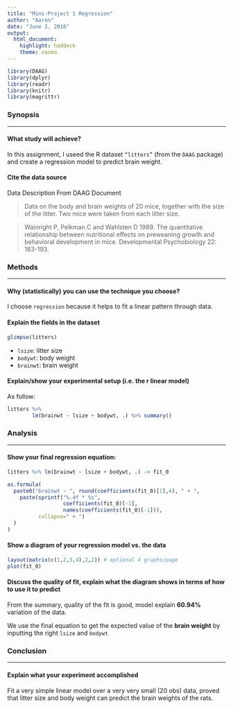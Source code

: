 ```yaml
---
title: "Mini-Project 1 Regression"
author: "Aaron"
date: "June 2, 2016"
output: 
  html_document: 
    highlight: haddock
    theme: cosmo
---
```


```r
library(DAAG)
library(dplyr)
library(readr)
library(knitr)
library(magrittr)
```


### Synopsis

____________

#### What study will achieve?

In this assignment, I useed the R dataset `“litters”` (from the `DAAG` package) and create a regression model to predict brain weight.

####  Cite the data source

Data Description From DAAG Document

> Data on the body and brain weights of 20 mice, together with the size of the litter. Two mice were taken from each litter size.

> Wainright P, Pelkman C and Wahlsten D 1989. The quantitative relationship between nutritional effects on preweaning growth and behavioral development in mice. Developmental Psychobiology 22: 183-193.

### Methods

____________

#### Why (statistically) you can use the technique you choose?

I choose `regression` because it helps to fit a linear pattern through data. 

#### Explain the fields in the dataset

```r
glimpse(litters)
```

- `lsize`: litter size
- `bodywt`: body weight
- `brainwt`: brain weight

#### Explain/show your experimental setup (i.e. the r linear model)

As follow:

```r

litters %>% 
        lm(brainwt ~ lsize + bodywt, .) %>% summary()

```

### Analysis
____________

#### Show your final regression equation:

```r

litters %>% lm(brainwt ~ lsize + bodywt, .) -> fit_0

as.formula(
  paste0("brainwt ~ ", round(coefficients(fit_0)[1],4), " + ", 
    paste(sprintf("%.4f * %s", 
                  coefficients(fit_0)[-1],  
                  names(coefficients(fit_0)[-1])), 
          collapse=" + ")
  )
)

```

#### Show a diagram of your regression model vs. the data

```r
layout(matrix(c(1,2,3,4),2,2)) # optional 4 graphs/page 
plot(fit_0)
```

#### Discuss the quality of fit, explain what the diagram shows in terms of how to use it to predict

From the summary, quality of the fit is good, model explain **60.94%** variation of the data. 

We use the final equation to get the expected value of the **brain weight** by inputting the right `lsize` and `bodywt`


### Conclusion

____________

#### Explain what your experiment accomplished

Fit a very simple linear model over a very very small (20 obs) data, proved that litter size and body weight can predict the brain weights of the rats. 



